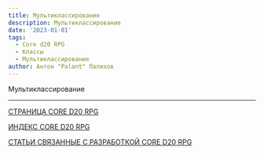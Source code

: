```yaml
---
title: Мультиклассирование
description: Мультиклассирование
date: '2023-01-01'
tags:
  - Core d20 RPG
  - Классы
  - Мультиклассирование
author: Антон "Palant" Палихов
---
```


Мультиклассирование

---

[СТРАНИЦА CORE D20 RPG](/cored20rpg/)

[ИНДЕКС CORE D20 RPG](/cored20rpg/1)

[СТАТЬИ СВЯЗАННЫЕ С РАЗРАБОТКОЙ CORE D20 RPG](/core-d20/1)
